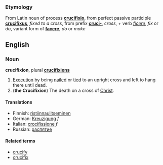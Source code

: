 ===Etymology===
From Latin noun of process '''[[crucifixio]]''', from perfect passive participle '''[[crucifixus]]''', ''fixed to a cross'', from prefix '''[[cruci-]]''', ''cross'', + verb ''[[ficere]]'', ''fix'' or ''do'', variant form of 
'''[[facere]]''', ''do'' or ''make''


==English==
===Noun===
'''crucifixion''', plural '''[[crucifixions]]'''

#[[Execution]] by being [[nail]]ed or [[tie]]d to an upright cross and left to hang there until dead.
#('''the Crucifixion''') The death on a cross of [[Christ]].

====Translations====

*Finnish: [[ristiinnaulitseminen]]
*German: [[Kreuzigung]] ''f''
*Italian: [[crocifissione]] ''f''
*Russian: [[распятие]]

====Related terms====
*[[crucify]]
*[[crucifix]]